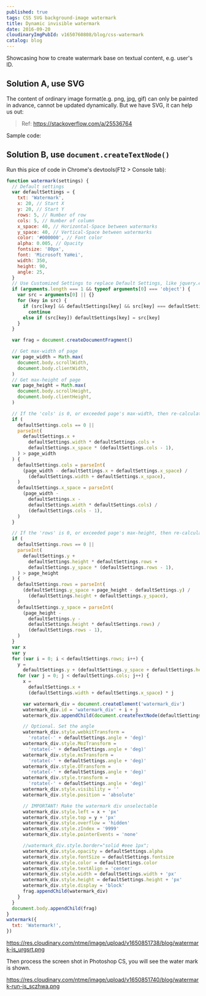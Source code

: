 ```yaml
---
published: true
tags: CSS SVG background-image watermark
title: Dynamic invisible watermark
date: 2016-09-20
cloudinaryImgPubId: v1650760808/blog/css-watermark
catalog: blog
---
```


Showcasing how to create watermark base on textual content, e.g. user's ID.

## Solution A, use SVG

The content of ordinary image format(e.g. png, jpg, gif) can only be painted in
advance, cannot be updated dynamically. But we have SVG, it can help us out:

> Ref: https://stackoverflow.com/a/25536764

Sample code:

<script
  async
  src="//jsfiddle.net/neotan12/0gwh4nb6/embed/html,css,result/"
></script>

## Solution B, use `document.createTextNode()`

Run this pice of code in Chrome's devtools(F12 > Console tab):

```js
function watermark(settings) {
  // Default settings
  var defaultSettings = {
    txt: 'Watermark',
    x: 20, // Start X
    y: 20, // Start Y
    rows: 5, // Number of row
    cols: 5, // Number of column
    x_space: 40, // Horizontal-Space between watermarks
    y_space: 40, // Vertical-Space between watermarks
    color: '#000000', // Font color
    alpha: 0.005, // Opacity
    fontsize: '80px',
    font: 'Microsoft YaHei',
    width: 350,
    height: 90,
    angle: 25,
  }
  // Use Customized Settings to replace Default Settings, like jquery.extend
  if (arguments.length === 1 && typeof arguments[0] === 'object') {
    var src = arguments[0] || {}
    for (key in src) {
      if (src[key] && defaultSettings[key] && src[key] === defaultSettings[key])
        continue
      else if (src[key]) defaultSettings[key] = src[key]
    }
  }

  var frag = document.createDocumentFragment()

  // Get max-width of page
  var page_width = Math.max(
    document.body.scrollWidth,
    document.body.clientWidth,
  )
  // Get max-height of page
  var page_height = Math.max(
    document.body.scrollHeight,
    document.body.clientHeight,
  )

  // If the 'cols' is 0, or exceeded page's max-width, then re-calculate 'cols' and 'x_space'
  if (
    defaultSettings.cols == 0 ||
    parseInt(
      defaultSettings.x +
        defaultSettings.width * defaultSettings.cols +
        defaultSettings.x_space * (defaultSettings.cols - 1),
    ) > page_width
  ) {
    defaultSettings.cols = parseInt(
      (page_width - defaultSettings.x + defaultSettings.x_space) /
        (defaultSettings.width + defaultSettings.x_space),
    )
    defaultSettings.x_space = parseInt(
      (page_width -
        defaultSettings.x -
        defaultSettings.width * defaultSettings.cols) /
        (defaultSettings.cols - 1),
    )
  }

  // If the 'rows' is 0, or exceeded page's max-height, then re-calculate 'rows' and 'y_space'
  if (
    defaultSettings.rows == 0 ||
    parseInt(
      defaultSettings.y +
        defaultSettings.height * defaultSettings.rows +
        defaultSettings.y_space * (defaultSettings.rows - 1),
    ) > page_height
  ) {
    defaultSettings.rows = parseInt(
      (defaultSettings.y_space + page_height - defaultSettings.y) /
        (defaultSettings.height + defaultSettings.y_space),
    )
    defaultSettings.y_space = parseInt(
      (page_height -
        defaultSettings.y -
        defaultSettings.height * defaultSettings.rows) /
        (defaultSettings.rows - 1),
    )
  }
  var x
  var y
  for (var i = 0; i < defaultSettings.rows; i++) {
    y =
      defaultSettings.y + (defaultSettings.y_space + defaultSettings.height) * i
    for (var j = 0; j < defaultSettings.cols; j++) {
      x =
        defaultSettings.x +
        (defaultSettings.width + defaultSettings.x_space) * j

      var watermark_div = document.createElement('watermark_div')
      watermark_div.id = 'watermark_div' + i + j
      watermark_div.appendChild(document.createTextNode(defaultSettings.txt))

      // Optional. Set the angle
      watermark_div.style.webkitTransform =
        'rotate(-' + defaultSettings.angle + 'deg)'
      watermark_div.style.MozTransform =
        'rotate(-' + defaultSettings.angle + 'deg)'
      watermark_div.style.msTransform =
        'rotate(-' + defaultSettings.angle + 'deg)'
      watermark_div.style.OTransform =
        'rotate(-' + defaultSettings.angle + 'deg)'
      watermark_div.style.transform =
        'rotate(-' + defaultSettings.angle + 'deg)'
      watermark_div.style.visibility = ''
      watermark_div.style.position = 'absolute'

      // IMPORTANT! Make the watermark div unselectable
      watermark_div.style.left = x + 'px'
      watermark_div.style.top = y + 'px'
      watermark_div.style.overflow = 'hidden'
      watermark_div.style.zIndex = '9999'
      watermark_div.style.pointerEvents = 'none'

      //watermark_div.style.border="solid #eee 1px";
      watermark_div.style.opacity = defaultSettings.alpha
      watermark_div.style.fontSize = defaultSettings.fontsize
      watermark_div.style.color = defaultSettings.color
      watermark_div.style.textAlign = 'center'
      watermark_div.style.width = defaultSettings.width + 'px'
      watermark_div.style.height = defaultSettings.height + 'px'
      watermark_div.style.display = 'block'
      frag.appendChild(watermark_div)
    }
  }
  document.body.appendChild(frag)
}
watermark({
  txt: 'Watermark!',
})
```

https://res.cloudinary.com/ntme/image/upload/v1650851738/blog/watermark-js_urgsrt.png

Then process the screen shot in Photoshop CS, you will see the water mark is
shown.

https://res.cloudinary.com/ntme/image/upload/v1650851740/blog/watermark-run-js_sczhwa.png
